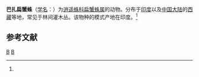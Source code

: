 {{Speciesbox
| taxon = Platythomisus bazarus
| binomial_authority = (Tikader, 1970)<ref name='id14493'>{{cite web| url =http://www.bioinfo.cn/db05/BjdwSpecies.php?action=view&id=14493| title =巴扎扁蟹蛛| work =《中国动物物种编目数据库》| publisher =中国科学院微生物研究所| author =中国科学院动物研究所| accessdate =2009-04-28| deadurl =yes| archiveurl =https://web.archive.org/web/20160305032159/http://www.bioinfo.cn/db05/BjdwSpecies.php?action=view&id=14493| archivedate =2016-03-05}}</ref>
}}

'''巴扎扁蟹蛛'''（[[学名|学名]]：{{lang|la|''Platythomisus bazarus''}}）为[[逍遥蛛科|逍遥蛛科]][[扁蟹蛛属|扁蟹蛛属]]的动物。分布于[[印度|印度]]以及[[中国大陆|中国大陆]]的[[西藏|西藏]]等地，常见于林间灌木丛。该物种的模式产地在印度。<ref name='id14493'/>

== 参考文献 ==
{{reflist}}

{{蜘蛛小作品}}
{{taxonbar}}
[[Category:_1970年描述的动物|B]]
[[Category:扁蟹蛛属|B]]